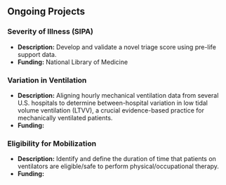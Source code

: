 ## Ongoing Projects

### Severity of Illness (SIPA)

- **Description:** Develop and validate a novel triage score using pre-life support data.
- **Funding:** National Library of Medicine

### Variation in Ventilation

- **Description:** Aligning hourly mechanical ventilation data from several U.S. hospitals to determine between-hospital variation in low tidal volume ventilation (LTVV), a crucial evidence-based practice for mechanically ventilated patients.
- **Funding:** 

### Eligibility for Mobilization

- **Description:** Identify and define the duration of time that patients on ventilators are eligible/safe to perform physical/occupational therapy.
- **Funding:** 
